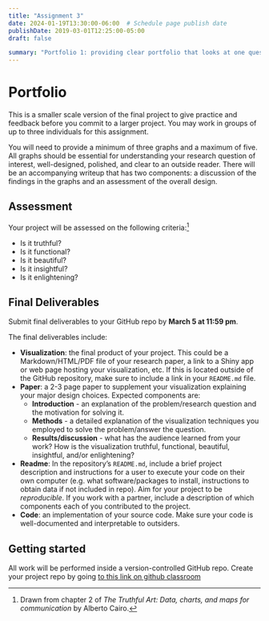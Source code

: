 ```yaml
---
title: "Assignment 3"
date: 2024-01-19T13:30:00-06:00  # Schedule page publish date
publishDate: 2019-03-01T12:25:00-05:00
draft: false

summary: "Portfolio 1: providing clear portfolio that looks at one question using summary stats and capstone image that brings all the items together."
---
```


# Portfolio
This is a smaller scale version of the final project to give practice and feedback before you commit to a larger project. You may work in groups of up to three individuals for this assignment. 

You will need to provide a minimum of three graphs and a maximum of five. All graphs should be essential for understanding your research question of interest, well-designed, polished, and clear to an outside reader. There will be an accompanying writeup that has two components: a discussion of the findings in the graphs and an assessment of the overall design. 


## Assessment

Your project will be assessed on the following criteria:^[Drawn from chapter 2 of *The Truthful Art: Data, charts, and maps for communication* by Alberto Cairo.]

* Is it truthful?
* Is it functional?
* Is it beautiful?
* Is it insightful?
* Is it enlightening?


## Final Deliverables

Submit final deliverables to your GitHub repo by **March 5 at 11:59 pm**.

The final deliverables include:

* **Visualization**: the final product of your project. This could be a Markdown/HTML/PDF file of your research paper, a link to a Shiny app or web page hosting your visualization, etc. If this is located outside of the GitHub repository, make sure to include a link in your `README.md` file.
* **Paper**: a 2-3 page paper to supplement your visualization explaining your major design choices. Expected components are:
  * **Introduction** - an explanation of the problem/research question and the motivation for solving it.
  * **Methods** - a detailed explanation of the visualization techniques you employed to solve the problem/answer the question.
  * **Results/discussion** - what has the audience learned from your work? How is the visualization truthful, functional, beautiful, insightful, and/or enlightening?
* **Readme**: In the repository's `README.md`, include a brief project description and instructions for a user to execute your code on their own computer (e.g. what software/packages to install, instructions to obtain data if not included in repo). Aim for your project to be *reproducible*. If you work with a partner, include a description of which components each of you contributed to the project.
* **Code**: an implementation of your source code. Make sure your code is well-documented and interpretable to outsiders.

## Getting started
All work will be performed inside a version-controlled GitHub repo. Create your project repo by going [to this link on github classroom](https://classroom.github.com/a/-2jxXYJ2)